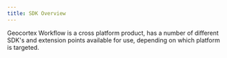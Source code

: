 ```yaml
---
title: SDK Overview
---
```



Geocortex Workflow is a cross platform product, has a number of different SDK's and extension points available for use, depending on which platform is targeted.

<UseCaseContainer>
    <UseCaseCard
        title="Web Applications SDK"
        description="Get started with the Geocortex Workflow for Web Applications SDK"
        link="getting-started-web"
    />
    <UseCaseCard
        title=".NET Applications SDK"
        description="Get started with the Geocortex Workflow for .NET Applications SDK"
        link="getting-started-dotnet"
    />
    <UseCaseCard
        title="Geocortex Web"
        description="Develop custom forms and activities in Geocortex Web"
        link="getting-started-web"
    />
    <UseCaseCard
        title="Geocortex Mobile"
        description="Develop custom forms and activities in Geocortex Mobile"
        link="getting-started-mobile"
    />
    <UseCaseCard
        title="Web App Builder"
        description="Develop custom forms and activities in Web App Builder"
        link="getting-started-wab"
    />
</UseCaseContainer>
